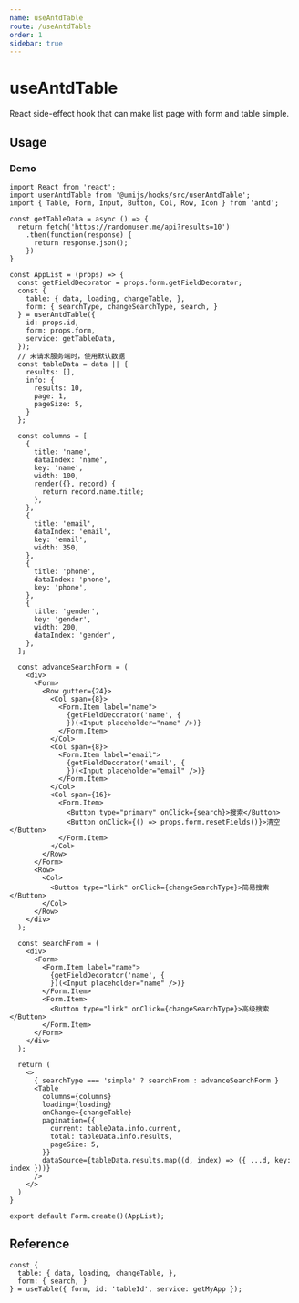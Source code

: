 ```yaml
---
name: useAntdTable
route: /useAntdTable
order: 1
sidebar: true
---
```


# useAntdTable

React side-effect hook that can make list page with form and table simple.

## Usage

### Demo
```
import React from 'react';
import userAntdTable from '@umijs/hooks/src/userAntdTable';
import { Table, Form, Input, Button, Col, Row, Icon } from 'antd';

const getTableData = async () => {
  return fetch('https://randomuser.me/api?results=10')
    .then(function(response) {
      return response.json();
    })
}

const AppList = (props) => {
  const getFieldDecorator = props.form.getFieldDecorator;
  const {
    table: { data, loading, changeTable, },
    form: { searchType, changeSearchType, search, }
  } = userAntdTable({
    id: props.id,
    form: props.form,
    service: getTableData,
  });
  // 未请求服务端时，使用默认数据
  const tableData = data || {
    results: [],
    info: {
      results: 10,
      page: 1,
      pageSize: 5,
    }
  };

  const columns = [
    {
      title: 'name',
      dataIndex: 'name',
      key: 'name',
      width: 100,
      render({}, record) {
        return record.name.title;
      },
    },
    {
      title: 'email',
      dataIndex: 'email',
      key: 'email',
      width: 350,
    },
    {
      title: 'phone',
      dataIndex: 'phone',
      key: 'phone',
    },
    {
      title: 'gender',
      key: 'gender',
      width: 200,
      dataIndex: 'gender',
    },
  ];

  const advanceSearchForm = (
    <div>
      <Form>
        <Row gutter={24}>
          <Col span={8}>
            <Form.Item label="name">
              {getFieldDecorator('name', {
              })(<Input placeholder="name" />)}
            </Form.Item>
          </Col>
          <Col span={8}>
            <Form.Item label="email">
              {getFieldDecorator('email', {
              })(<Input placeholder="email" />)}
            </Form.Item>
          </Col>
          <Col span={16}>
            <Form.Item>
              <Button type="primary" onClick={search}>搜索</Button>
              <Button onClick={() => props.form.resetFields()}>清空</Button>
            </Form.Item>
          </Col>
        </Row>
      </Form>
      <Row>
        <Col>
          <Button type="link" onClick={changeSearchType}>简易搜索</Button>
        </Col>
      </Row>
    </div>
  );

  const searchFrom = (
    <div>
      <Form>
        <Form.Item label="name">
          {getFieldDecorator('name', {
          })(<Input placeholder="name" />)}
        </Form.Item>
        <Form.Item>
          <Button type="link" onClick={changeSearchType}>高级搜索</Button>
        </Form.Item>
      </Form>
    </div>
  );

  return (
    <>
      { searchType === 'simple' ? searchFrom : advanceSearchForm }
      <Table
        columns={columns}
        loading={loading}
        onChange={changeTable}
        pagination={{
          current: tableData.info.current,
          total: tableData.info.results,
          pageSize: 5,
        }}
        dataSource={tableData.results.map((d, index) => ({ ...d, key: index }))}
      />
    </>
  )
}

export default Form.create()(AppList);

```

## Reference

```
const {
  table: { data, loading, changeTable, },
  form: { search, }
} = useTable({ form, id: 'tableId', service: getMyApp });
```